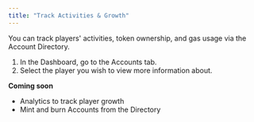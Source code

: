 ```yaml
---
title: "Track Activities & Growth"
---
```


You can track players' activities, token ownership, and gas usage via the Account Directory.

1. In the Dashboard, go to the Accounts tab.
2. Select the player you wish to view more information about.

**Coming soon**

- Analytics to track player growth
- Mint and burn Accounts from the Directory
